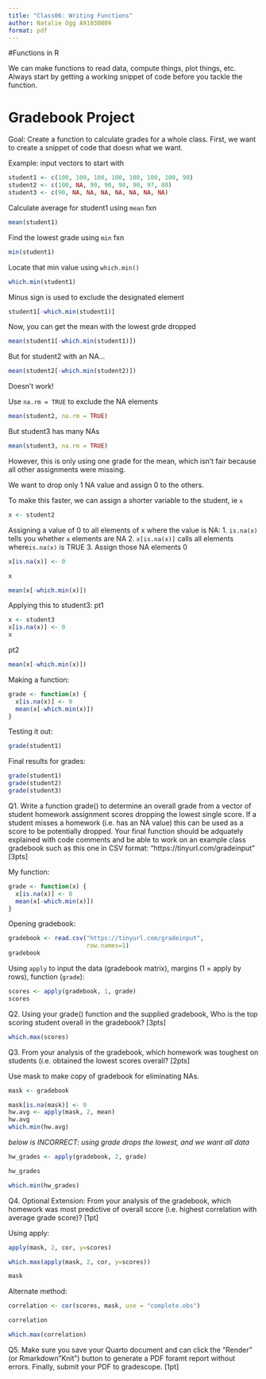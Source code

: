 ```yaml
---
title: "Class06: Writing Functions"
author: Natalie Ogg A91030809
format: pdf
---
```


#Functions in R

We can make functions to read data, compute things, plot things, etc.
Always start by getting a working snippet of code before you tackle the function.


# Gradebook Project

Goal: Create a function to calculate grades for a whole class. First, we want to create a snippet of code that doesn what we want. 

Example: input vectors to start with
```r
student1 <- c(100, 100, 100, 100, 100, 100, 100, 90)
student2 <- c(100, NA, 90, 90, 90, 90, 97, 80)
student3 <- c(90, NA, NA, NA, NA, NA, NA, NA)
```

Calculate average for student1 using `mean` fxn
```r
mean(student1)
```
Find the lowest grade using `min` fxn
```r
min(student1)
```

Locate that min value using `which.min()` 
```r
which.min(student1)
```

Minus sign is used to exclude the designated element
```r
student1[-which.min(student1)]
```

Now, you can get the mean with the lowest grde dropped
```r
mean(student1[-which.min(student1)])
```

But for student2 with an NA…
```r
mean(student2[-which.min(student2)])
```

Doesn't work!

Use `na.rm = TRUE` to exclude the NA elements
```r
mean(student2, na.rm = TRUE)
```

But student3 has many NAs
```r
mean(student3, na.rm = TRUE)
```

However, this is only using one grade for the mean, which isn't fair because all other assignments were missing. 

We want to drop only 1 NA value and assign 0 to the others.

To make this faster, we can assign a shorter variable to the student, ie `x`

```r
x <- student2
```


Assigning a value of 0 to all elements of x where the value is NA:
1. `is.na(x)` tells you whether `x` elements are NA
2. `x[is.na(x)]` calls all elements where`is.na(x)` is TRUE
3. Assign those NA elements 0

```r
x[is.na(x)] <- 0

x
```
```r
mean(x[-which.min(x)])
```

Applying this to student3:
pt1
```r
x <- student3
x[is.na(x)] <- 0
x
```
pt2
```r
mean(x[-which.min(x)])
```

Making a function:
```r
grade <- function(x) {
  x[is.na(x)] <- 0
  mean(x[-which.min(x)]) 
}
```

Testing it out:
```r
grade(student1)
```

Final results for grades:
```r
grade(student1)
grade(student2)
grade(student3)
```


Q1. Write a function grade() to determine an overall grade from a vector of student homework
assignment scores dropping the lowest single score. If a student misses a homework (i.e. has an
NA value) this can be used as a score to be potentially dropped. Your final function should be
adquately explained with code comments and be able to work on an example class gradebook
such as this one in CSV format: “https://tinyurl.com/gradeinput” [3pts]

My function:
```r
grade <- function(x) {
  x[is.na(x)] <- 0
  mean(x[-which.min(x)]) 
}
```

Opening gradebook:
```r
gradebook <- read.csv("https://tinyurl.com/gradeinput",
                      row.names=1)
gradebook
```


Using `apply` to input the data (gradebook matrix), margins (1 = apply by rows), function (`grade`): 
```r
scores <- apply(gradebook, 1, grade)
scores
```

Q2. Using your grade() function and the supplied gradebook, Who is the top scoring student
overall in the gradebook? [3pts]

```r

which.max(scores)

```

Q3. From your analysis of the gradebook, which homework was toughest on students (i.e. obtained
the lowest scores overall? [2pts]

Use mask to make copy of gradebook for eliminating NAs.
```r
mask <- gradebook

mask[is.na(mask)] <- 0
hw.avg <- apply(mask, 2, mean)
hw.avg
which.min(hw.avg)
```



*below is INCORRECT: using grade drops the lowest, and we want all data*
```r
hw_grades <- apply(gradebook, 2, grade)

hw_grades

which.min(hw_grades)
```



Q4. Optional Extension: From your analysis of the gradebook, which homework was most
predictive of overall score (i.e. highest correlation with average grade score)? [1pt]

Using apply: 
```r

apply(mask, 2, cor, y=scores)

which.max(apply(mask, 2, cor, y=scores))

```

```r
mask
```



Alternate method: 
```r
correlation <- cor(scores, mask, use = "complete.obs")

correlation

which.max(correlation)
```





Q5. Make sure you save your Quarto document and can click the “Render” (or Rmarkdown”Knit”) button to generate a PDF foramt report without errors. Finally, submit your PDF
to gradescope. [1pt]













